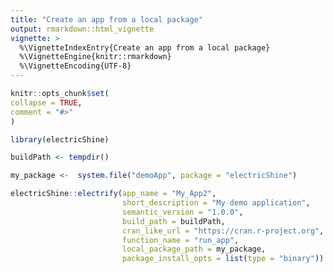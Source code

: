 ```yaml
---
title: "Create an app from a local package"
output: rmarkdown::html_vignette
vignette: >
  %\VignetteIndexEntry{Create an app from a local package}
  %\VignetteEngine{knitr::rmarkdown}
  %\VignetteEncoding{UTF-8}
---
```

  
```r
knitr::opts_chunk$set(
collapse = TRUE,
comment = "#>"
)
```

```r
library(electricShine)
```


```r
buildPath <- tempdir()

my_package <-  system.file("demoApp", package = "electricShine")

electricShine::electrify(app_name = "My_App2",
                         short_description = "My demo application",
                         semantic_version = "1.0.0",
                         build_path = buildPath,
                         cran_like_url = "https://cran.r-project.org",
                         function_name = "run_app",
                         local_package_path = my_package,
                         package_install_opts = list(type = "binary"))
```

